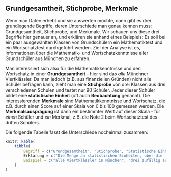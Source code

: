 ## Grundgesamtheit, Stichprobe, Merkmale {#sec-ggsm}

Wenn man Daten erhebt und sie auswerten möchte, dann gibt es drei grundlegende Begriffe, deren Unterschiede man genau kennen muss: Grundgesamtheit, Stichprobe, und Merkmale. Wir schauen uns diese drei Begriffe hier genauer an, und erklären sie anhand eines Beispiels: Es soll bei ein paar ausgewählten Klassen von Grundschülern ein Mathematiktest und ein Wortschatztest durchgeführt werden. Ziel der Analyse ist es, Informationen über die Mathematik- und Wortschatzkenntnisse aller Grundschüler aus München zu erfahren.

Man interessiert sich also für die Mathematikkenntnisse und den Wortschatz in einer **Grundgesamtheit** - hier sind das *alle* Münchner Viertklässler. Da man jedoch (z.B. aus finanziellen Gründen) nicht alle Schüler befragen kann, zieht man eine **Stichprobe** von drei Klassen aus drei verschiedenen Schulen und testet nur 90 Schüler. Jeder dieser Schüler bildet eine **statistische Einheit** (oft auch **Beobachtung** genannt). Die interessierenden **Merkmale** sind Mathematikkenntnisse und Wortschatz, die z.B. durch einen Score auf einer Skala von 0 bis 100 gemessen werden. Die **Merkmalsausprägung** ist dann ein bestimmter Wert auf dieser Skala - für *einen* Schüler und *ein* Merkmal, z.B. die Note 2 beim Wortschatztest des dritten Schülers.

Die folgende Tabelle fasst die Unterschiede nocheinmal zusammen:

```r
knitr::kable(
    tibble(
        Begriff = c("Grundgesamtheit", "Stichprobe", "Statistische Einheit", "Merkmal", "Merkmalsausprägung"),
        Erklärung = c("Die Menge an statistischen Einheiten, über die man Aussagen treffen möchte", "Alle untersuchten Einheiten zusammengefasst", "eine einzelne zu untersuchende Einheit", "Die Variablen der statistischen Einheiten, die untersucht werden", "Der gemessene Wert eines bestimmten Merkmals an einer Einheit der Stichprobe"),
        Beispiel = c("alle Viertklässler in München", "drei zufällig ausgewählte Klassen", "einer der befragten Schüler", "Wortschatz, Mathematikkenntnisse", "Wortschatz: 87%")
    )    
)
```

